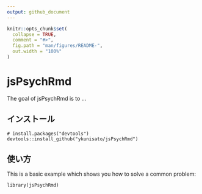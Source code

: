 ```yaml
---
output: github_document
---
```


<!-- README.md is generated from README.Rmd. Please edit that file -->

```r
knitr::opts_chunk$set(
  collapse = TRUE,
  comment = "#>",
  fig.path = "man/figures/README-",
  out.width = "100%"
)
```

# jsPsychRmd

<!-- badges: start -->
<!-- badges: end -->

The goal of jsPsychRmd is to ...

## インストール

```
# install.packages("devtools")
devtools::install_github("ykunisato/jsPsychRmd")
```
## 使い方

This is a basic example which shows you how to solve a common problem:

```
library(jsPsychRmd)
```
